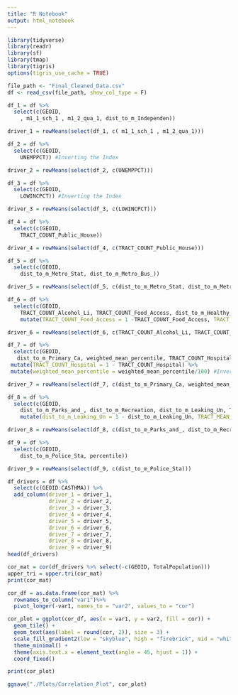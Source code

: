 ---
title: "R Notebook"
output: html_notebook
---

```{r setup, include=FALSE}
library(tidyverse)
library(readr)
library(sf)
library(tmap)
library(tigris)
options(tigris_use_cache = TRUE)
```

```{r load-data}
file_path <- "Final_Cleaned_Data.csv"
df <- read_csv(file_path, show_col_type = F)
```

```{r}
df_1 = df %>%
  select(c(GEOID,
    , m1_1_sch_1 , m1_2_qua_1, dist_to_m_Independen)) 

driver_1 = rowMeans(select(df_1, c( m1_1_sch_1 , m1_2_qua_1)))
```

```{r}
df_2 = df %>%
  select(c(GEOID,
    UNEMPPCT)) #Inverting the Index

driver_2 = rowMeans(select(df_2, c(UNEMPPCT)))
```

```{r}
df_3 = df %>%
  select(c(GEOID,
    LOWINCPCT)) #Inverting the Index

driver_3 = rowMeans(select(df_3, c(LOWINCPCT)))
```

```{r}
df_4 = df %>%
  select(c(GEOID, 
    TRACT_COUNT_Public_House))

driver_4 = rowMeans(select(df_4, c(TRACT_COUNT_Public_House)))
```

```{r}
df_5 = df %>%
  select(c(GEOID, 
    dist_to_m_Metro_Stat, dist_to_m_Metro_Bus_))

driver_5 = rowMeans(select(df_5, c(dist_to_m_Metro_Stat, dist_to_m_Metro_Bus_)))

```

```{r}
df_6 = df %>%
  select(c(GEOID, 
    TRACT_COUNT_Alcohol_Li, TRACT_COUNT_Food_Access, dist_to_m_Healthy_Co, dist_to_m_Grocery_St)) %>%
    mutate(TRACT_COUNT_Food_Access = 1 -TRACT_COUNT_Food_Access, TRACT_COUNT_Alcohol_Li = 1 - TRACT_COUNT_Alcohol_Li) #Inverting the Index

driver_6 = rowMeans(select(df_6, c(TRACT_COUNT_Alcohol_Li, TRACT_COUNT_Food_Access, dist_to_m_Healthy_Co, dist_to_m_Grocery_St)))
```

```{r}
df_7 = df %>%
  select(c(GEOID, 
   dist_to_m_Primary_Ca, weighted_mean_percentile, TRACT_COUNT_Hospital)) %>%
 mutate(TRACT_COUNT_Hospital = 1 - TRACT_COUNT_Hospital) %>%
 mutate(weighted_mean_percentile = weighted_mean_percentile/100) #Inverting the Index

driver_7 = rowMeans(select(df_7, c(dist_to_m_Primary_Ca, weighted_mean_percentile, TRACT_COUNT_Hospital)))
```

```{r}
df_8 = df %>%
  select(c(GEOID, 
    dist_to_m_Parks_and_, dist_to_m_Recreation, dist_to_m_Leaking_Un, TRACT_MEAN_ELEV)) %>%
    mutate(dist_to_m_Leaking_Un = 1 - dist_to_m_Leaking_Un, TRACT_MEAN_ELEV = 1 - TRACT_MEAN_ELEV) #Inverting the Index

driver_8 = rowMeans(select(df_8, c(dist_to_m_Parks_and_, dist_to_m_Recreation, dist_to_m_Leaking_Un, TRACT_MEAN_ELEV)))
```

```{r}
df_9 = df %>%
  select(c(GEOID, 
    dist_to_m_Police_Sta, percentile))

driver_9 = rowMeans(select(df_9, c(dist_to_m_Police_Sta)))
```

```{r}
df_drivers = df %>%
  select(c(GEOID:CASTHMA)) %>%
  add_column(driver_1 = driver_1, 
             driver_2 = driver_2, 
             driver_3 = driver_3, 
             driver_4 = driver_4,
             driver_5 = driver_5,
             driver_6 = driver_6,
             driver_7 = driver_7,
             driver_8 = driver_8,
             driver_9 = driver_9)
head(df_drivers)
```

```{r}
cor_mat = cor(df_drivers %>% select(-c(GEOID, TotalPopulation)))
upper_tri = upper.tri(cor_mat)
print(cor_mat)

cor_df = as.data.frame(cor_mat) %>%
  rownames_to_column("var1")%>%
  pivot_longer(-var1, names_to = "var2", values_to = "cor")

cor_plot = ggplot(cor_df, aes(x = var1, y = var2, fill = cor)) + 
  geom_tile() + 
  geom_text(aes(label = round(cor, 2)), size = 3) + 
  scale_fill_gradient2(low = "skyblue", high = "firebrick", mid = "white", midpoint = 0, limit = c(-1, 1), name = "Correlation") +
  theme_minimal() + 
  theme(axis.text.x = element_text(angle = 45, hjust = 1)) +
  coord_fixed()

print(cor_plot)

ggsave("./Plots/Correlation_Plot", cor_plot)
```